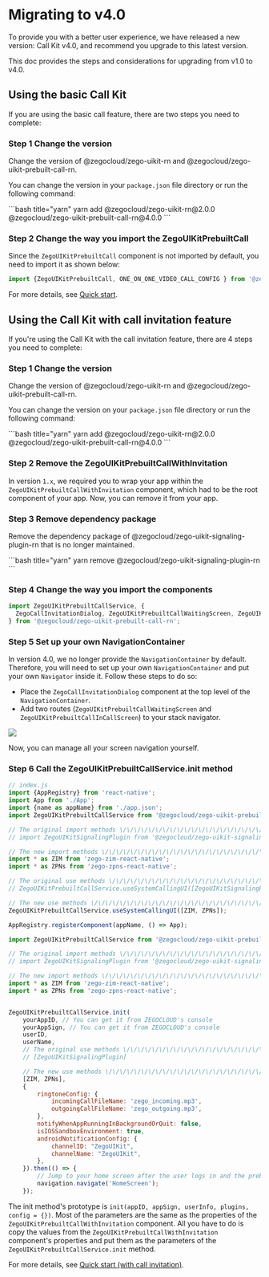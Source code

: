 # Migrating to v4.0

 
To provide you with a better user experience, we have released a new version: Call Kit v4.0, and recommend you upgrade to this latest version. 

This doc provides the steps and considerations for upgrading from v1.0 to v4.0.


## Using the basic Call Kit

If you are using the basic call feature, there are two steps you need to complete:

### Step 1 Change the version

Change the version of @zegocloud/zego-uikit-rn and @zegocloud/zego-uikit-prebuilt-call-rn.

You can change the version in your `package.json` file directory or run the following command:

<CodeGroup>
```bash title="yarn"
yarn add @zegocloud/zego-uikit-rn@2.0.0 @zegocloud/zego-uikit-prebuilt-call-rn@4.0.0
```
</CodeGroup>

### Step 2 Change the way you import the ZegoUIKitPrebuiltCall

Since the `ZegoUIKitPrebuiltCall` component is not imported by default, you need to import it as shown below:

```js
import {ZegoUIKitPrebuiltCall, ONE_ON_ONE_VIDEO_CALL_CONFIG } from '@zegocloud/zego-uikit-prebuilt-call-rn'
```

For more details, see [Quick start](../02-Quick%20start.mdx).


## Using the Call Kit with call invitation feature

If you're using the Call Kit with the call invitation feature, there are 4 steps you need to complete:

### Step 1 Change the version

Change the version of @zegocloud/zego-uikit-rn and @zegocloud/zego-uikit-prebuilt-call-rn.

You can change the version on your `package.json` file directory or run the following command:

<CodeGroup>
```bash title="yarn"
yarn add @zegocloud/zego-uikit-rn@2.0.0 @zegocloud/zego-uikit-prebuilt-call-rn@4.0.0
```
</CodeGroup>

### Step 2 Remove the ZegoUIKitPrebuiltCallWithInvitation

In version `1.x`, we required you to wrap your app within the `ZegoUIKitPrebuiltCallWithInvitation` component, which had to be the root component of your app. Now, you can remove it from your app.

### Step 3 Remove dependency package

Remove the dependency package of @zegocloud/zego-uikit-signaling-plugin-rn that is no longer maintained.

<CodeGroup>
```bash title="yarn"
yarn remove @zegocloud/zego-uikit-signaling-plugin-rn
```
</CodeGroup>

### Step 4 Change the way you import the components

```js
import ZegoUIKitPrebuiltCallService, {
  ZegoCallInvitationDialog, ZegoUIKitPrebuiltCallWaitingScreen, ZegoUIKitPrebuiltCallInCallScreen, ZegoSendCallInvitationButton,
} from '@zegocloud/zego-uikit-prebuilt-call-rn';
```

### Step 5 Set up your own NavigationContainer

In version 4.0, we no longer provide the `NavigationContainer` by default. Therefore, you will need to set up your own `NavigationContainer` and put your own `Navigator` inside it. Follow these steps to do so:

- Place the `ZegoCallInvitationDialog` component at the top level of the `NavigationContainer`.
- Add two routes (`ZegoUIKitPrebuiltCallWaitingScreen` and `ZegoUIKitPrebuiltCallInCallScreen`) to your stack navigator.

<Frame width="512" height="auto" caption=""><img src="https://storage.zego.im/sdk-doc/Pics/ZegoUIKit/RN/PrebuiltCall/config_react_navigation.jpg" /></Frame>

Now, you can manage all your screen navigation yourself.

### Step 6 Call the ZegoUIKitPrebuiltCallService.init method 

```js
// index.js
import {AppRegistry} from 'react-native';
import App from './App';
import {name as appName} from './app.json';
import ZegoUIKitPrebuiltCallService from '@zegocloud/zego-uikit-prebuilt-call-rn';

// The original import methods \/\/\/\/\/\/\/\/\/\/\/\/\/\/\/\/\/\/\/\/\/\/\/\/\/\/\/\/\/\/\/
// import ZegoUIKitSignalingPlugin from '@zegocloud/zego-uikit-signaling-plugin-rn';

// The new import methods \/\/\/\/\/\/\/\/\/\/\/\/\/\/\/\/\/\/\/\/\/\/\/\/\/\/\/\/\/\/\/
import * as ZIM from 'zego-zim-react-native';
import * as ZPNs from 'zego-zpns-react-native';

// The original use methods \/\/\/\/\/\/\/\/\/\/\/\/\/\/\/\/\/\/\/\/\/\/\/\/\/\/\/\/\/\/\/
// ZegoUIKitPrebuiltCallService.useSystemCallingUI([ZegoUIKitSignalingPlugin]);

// The new use methods \/\/\/\/\/\/\/\/\/\/\/\/\/\/\/\/\/\/\/\/\/\/\/\/\/\/\/\/\/\/\/
ZegoUIKitPrebuiltCallService.useSystemCallingUI([ZIM, ZPNs]);

AppRegistry.registerComponent(appName, () => App);
```
```js
import ZegoUIKitPrebuiltCallService from '@zegocloud/zego-uikit-prebuilt-call-rn';

// The original import methods \/\/\/\/\/\/\/\/\/\/\/\/\/\/\/\/\/\/\/\/\/\/\/\/\/\/\/\/\/\/\/
// import ZegoUIKitSignalingPlugin from '@zegocloud/zego-uikit-signaling-plugin-rn';

// The new import methods \/\/\/\/\/\/\/\/\/\/\/\/\/\/\/\/\/\/\/\/\/\/\/\/\/\/\/\/\/\/\/
import * as ZIM from 'zego-zim-react-native';
import * as ZPNs from 'zego-zpns-react-native';


ZegoUIKitPrebuiltCallService.init(
    yourAppID, // You can get it from ZEGOCLOUD's console
    yourAppSign, // You can get it from ZEGOCLOUD's console
    userID,
    userName,
    // The original use methods \/\/\/\/\/\/\/\/\/\/\/\/\/\/\/\/\/\/\/\/\/\/\/\/\/\/\/\/\/\/\/
    // [ZegoUIKitSignalingPlugin]

    // The new use methods \/\/\/\/\/\/\/\/\/\/\/\/\/\/\/\/\/\/\/\/\/\/\/\/\/\/\/\/\/\/\/
    [ZIM, ZPNs],
    {
        ringtoneConfig: {
            incomingCallFileName: 'zego_incoming.mp3',
            outgoingCallFileName: 'zego_outgoing.mp3',
        },
        notifyWhenAppRunningInBackgroundOrQuit: false,
        isIOSSandboxEnvironment: true,
        androidNotificationConfig: {
            channelID: "ZegoUIKit",
            channelName: "ZegoUIKit",
        },
    }).then(() => {
        // Jump to your home screen after the user logs in and the prebuilt call services have been initialized.
        navigation.navigate('HomeScreen');
    });
```

The init method's prototype is `init(appID, appSign, userInfo, plugins, config = {})`. 
Most of the parameters are the same as the properties of the `ZegoUIKitPrebuiltCallWithInvitation` component. All you have to do is copy the values from the `ZegoUIKitPrebuiltCallWithInvitation` component's properties and put them as the parameters of the `ZegoUIKitPrebuiltCallService.init` method.

For more details, see [Quick start (with call invitation)](../03-Quick%20start%20(with%20call%20invitation).mdx).
